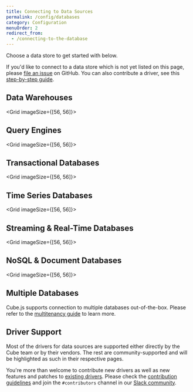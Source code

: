 ```yaml
---
title: Connecting to Data Sources
permalink: /config/databases
category: Configuration
menuOrder: 2
redirect_from:
  - /connecting-to-the-database
---
```


Choose a data store to get started with below.

<InfoBox>
  If you'd like to connect to a data store which is not yet listed on this page,
  please <a href="https://github.com/cube-js/cube.js/issues">file an issue</a> on GitHub.
  You can also contribute a driver, see this <a href="https://github.com/cube-js/cube.js/blob/master/CONTRIBUTING.md#implementing-driver">step-by-step guide</a>.
</InfoBox>

## Data Warehouses

<Grid imageSize={[56, 56]}>
  <GridItem
    url="databases/aws-redshift"
    imageUrl="https://raw.githubusercontent.com/cube-js/cube.js/master/packages/cubejs-playground/src/img/db/redshift.svg"
    title="Amazon Redshift"
  />
  <GridItem
    url="databases/clickhouse"
    imageUrl="https://raw.githubusercontent.com/cube-js/cube.js/master/packages/cubejs-playground/src/img/db/clickhouse.svg"
    title="ClickHouse"
  />
  <GridItem
    url="databases/firebolt"
    imageUrl="https://raw.githubusercontent.com/cube-js/cube.js/master/packages/cubejs-playground/src/img/db/firebolt.svg"
    title="Firebolt"
  />
  <GridItem
    url="databases/google-bigquery"
    imageUrl="https://raw.githubusercontent.com/cube-js/cube.js/master/packages/cubejs-playground/src/img/db/bigquery.svg"
    title="Google BigQuery"
  />
  <GridItem
    url="databases/snowflake"
    imageUrl="https://raw.githubusercontent.com/cube-js/cube.js/master/packages/cubejs-playground/src/img/db/snowflake.svg"
    title="Snowflake"
  />
</Grid>

## Query Engines

<Grid imageSize={[56, 56]}>
  <GridItem
    url="databases/aws-athena"
    imageUrl="https://raw.githubusercontent.com/cube-js/cube.js/master/packages/cubejs-playground/src/img/db/athena.svg"
    title="Amazon Athena"
  />
  <GridItem
    url="databases/databricks/jdbc"
    imageUrl="https://raw.githubusercontent.com/cube-js/cube.js/master/packages/cubejs-playground/src/img/db/databricks.svg"
    title="Databricks"
  />
  <GridItem
    url="databases/hive-sparksql"
    imageUrl="https://raw.githubusercontent.com/cube-js/cube.js/master/packages/cubejs-playground/src/img/db/hive.svg"
    title="Hive/SparkSQL"
  />
  <GridItem
    url="databases/presto"
    imageUrl="https://raw.githubusercontent.com/cube-js/cube.js/master/packages/cubejs-playground/src/img/db/presto.svg"
    title="Presto"
  />
</Grid>

## Transactional Databases

<Grid imageSize={[56, 56]}>
  <GridItem
    url="databases/mssql"
    imageUrl="https://raw.githubusercontent.com/cube-js/cube.js/master/packages/cubejs-playground/src/img/db/mssql.svg"
    title="MS SQL"
  />
  <GridItem
    url="databases/mysql"
    imageUrl="https://raw.githubusercontent.com/cube-js/cube.js/master/packages/cubejs-playground/src/img/db/mysql.svg"
    title="MySQL"
  />
  <GridItem
    url="databases/oracle"
    imageUrl="https://raw.githubusercontent.com/cube-js/cube.js/master/packages/cubejs-playground/src/img/db/oracle.svg"
    title="Oracle"
  />
  <GridItem
    url="databases/postgres"
    imageUrl="https://raw.githubusercontent.com/cube-js/cube.js/master/packages/cubejs-playground/src/img/db/postgres.svg"
    title="Postgres"
  />
  <GridItem
    url="databases/sqlite"
    imageUrl="https://raw.githubusercontent.com/cube-js/cube.js/master/docs/static/icons/sqlite.svg"
    title="SQLite"
  />
</Grid>

## Time Series Databases

<Grid imageSize={[56, 56]}>
  <GridItem
    url="databases/questdb"
    imageUrl="https://raw.githubusercontent.com/cube-js/cube.js/master/packages/cubejs-playground/src/img/db/questdb.svg"
    title="QuestDB"
  />
</Grid>

## Streaming & Real-Time Databases

<Grid imageSize={[56, 56]}>
  <GridItem
    url="databases/druid"
    imageUrl="https://raw.githubusercontent.com/cube-js/cube.js/master/packages/cubejs-playground/src/img/db/druid.svg"
    title="Druid"
  />
  <GridItem
    url="databases/materialize"
    imageUrl="https://raw.githubusercontent.com/cube-js/cube.js/master/packages/cubejs-playground/src/img/db/materialize.svg"
    title="Materialize"
  />
</Grid>

## NoSQL & Document Databases

<Grid imageSize={[56, 56]}>
  <GridItem
    url="databases/elasticsearch"
    imageUrl="https://raw.githubusercontent.com/cube-js/cube.js/master/docs/static/icons/elasticsearch.svg"
    title="Elasticsearch"
  />
  <GridItem
    url="databases/mongodb"
    imageUrl="https://raw.githubusercontent.com/cube-js/cube.js/master/packages/cubejs-playground/src/img/db/mongodb.svg"
    title="MongoDB"
  />
</Grid>

## Multiple Databases

Cube.js supports connection to multiple databases out-of-the-box. Please refer
to the [multitenancy guide][link-multitenancy] to learn more.

[link-multitenancy]: /multitenancy-setup

## Driver Support

Most of the drivers for data sources are supported either directly by the Cube team
or by their vendors. The rest are community-supported and will be highlighted
as such in their respective pages.

You're more than welcome to contribute new drivers as well as new features and patches
to [existing drivers](https://github.com/cube-js/cube.js/tree/master/packages).
Please check the [contribution guidelines](https://github.com/cube-js/cube.js/blob/master/CONTRIBUTING.md#implementing-driver)
and join the `#contributors` channel in our [Slack community](https://slack.cube.dev).
